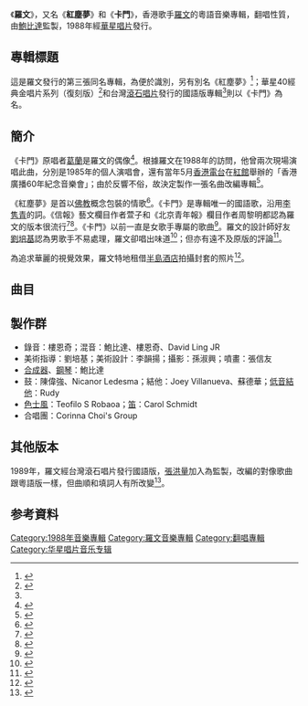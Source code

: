 {{Album infobox | 
| Name        = 羅文
| Type        = studio
| Artist      = [[羅文|羅文]]
| Cover       = 
| Released    = 1988年12月
| Recorded    = 1988年夏季
| Genre       = 粵語流行曲
| Length      = 
| Label       = [[華星唱片|華星唱片]]
|  Producer    = [[鮑比達|鮑比達]]
| Last album  = 
| This album  = 
| Next album  = 
| Misc = 
}}

《'''羅文'''》，又名《'''紅塵夢'''》和《'''卡門'''》，香港歌手[[羅文|羅文]]的粵語音樂專輯，翻唱性質，由[[鮑比達|鮑比達]]監製，1988年經[[華星唱片|華星唱片]]發行。

==專輯標題==
這是羅文發行的第三張同名專輯，為便於識別，另有別名《紅塵夢》<ref>{{cite book|editor=香港電台十大中文金曲委員會|title=香港粵語唱片收藏指南：粵語流行曲50's∼80's|date=1998|publisher=三聯書店(香港)|isbn=9620414586}}</ref>；華星40經典金唱片系列（復刻版）<ref>{{cite web |title=卡門 (金碟) (華星40經典金唱片) |url=https://www.yesasia.com/global/%E5%8D%A1%E9%96%80-%E9%87%91%E7%A2%9F-%E8%8F%AF%E6%98%9F40%E7%B6%93%E5%85%B8%E9%87%91%E5%94%B1%E7%89%87/1033917304-0-0-0-zh_TW/info.html |publisher=yesasia |access-date=2020-10-08 |archive-date=2020-10-09 |archive-url=https://web.archive.org/web/20201009035608/https://www.yesasia.com/global/%E5%8D%A1%E9%96%80-%E9%87%91%E7%A2%9F-%E8%8F%AF%E6%98%9F40%E7%B6%93%E5%85%B8%E9%87%91%E5%94%B1%E7%89%87/1033917304-0-0-0-zh_TW/info.html |dead-url=no }}</ref>和台灣[[滾石唱片|滾石唱片]]發行的國語版專輯<ref name="台"/>則以《卡門》為名。

==簡介==
《卡門》原唱者[[葛兰|葛蘭]]是羅文的偶像<ref>{{cite news |title=我有話說 葛蘭能歌善舞 羅文視為偶像 |work=星島日報 |issue=2003-07-13}}</ref>。根據羅文在1988年的訪問，他曾兩次現場演唱此曲，分別是1985年的個人演唱會，還有當年5月[[香港電台|香港電台]]在[[紅館|紅館]]舉辦的「香港廣播60年紀念音樂會」；由於反響不俗，故決定製作一張名曲改編專輯<ref>{{cite web |author1=穎 |title=羅文訪問 (1988) Music Bus |url=http://comebacktolove.blogspot.com/2015/05/1988-music-bus.html |publisher=音樂通信}}</ref>。

《紅塵夢》是首以[[佛教|佛教]]概念包裝的情歌<ref name="七八十年代研究">{{cite book|author1=[[朱耀偉|朱耀偉]]|title=香港粵語流行歌詞研究一：七十年代中期至八十年代中期|date=2011年10月|publisher=亮光文化|page=162}}</ref>。《卡門》是專輯唯一的國語歌，沿用[[李隽青|李隽青]]的詞。《信報》藝文欄目作者萱子和《北京青年報》欄目作者周黎明都認為羅文的版本很流行<ref>{{cite news |author1=萱子 |title=不羈的《卡門》 |work=信報財經新聞 |issue=2018-07-26}}</ref><ref>{{cite news |author1=周黎明 |title=人見人愛的石榴裙 |work=北京青年報 |issue=2010-05-17}}</ref>。《卡門》以前一直是女歌手專屬的歌曲<ref>{{cite magazine |author=吳家玲 |date=1993年1月 |title=我熱愛我的工作 |magazine=婦女雜誌 |location=台灣 |publisher= |page=125 |access-date= }}</ref>。羅文的設計師好友[[劉培基|劉培基]]認為男歌手不易處理，羅文卻唱出味道<ref>{{Cite web|title=專訪劉培基︰羅文舞動歌衫是樂壇一絕|url=https://m.mings-fashion.com/mings-people-%E5%8A%89%E5%9F%B9%E5%9F%BA-%E7%BE%85%E6%96%87-204079/|accessdate=|author=黎偉麟|date=2018-09-06|format=|publisher=MING’S PEOPLE|language=|archive-date=2020-09-14|archive-url=https://web.archive.org/web/20200914160040/https://www.mings-fashion.com/mings-people-%E5%8A%89%E5%9F%B9%E5%9F%BA-%E7%BE%85%E6%96%87-204079/|dead-url=no}}</ref>；但亦有遠不及原版的評論<ref>{{cite news |author1=林歷奇 |title=葛蘭復刻版唱碟精彩 |work=澳門日報 |issue=2010-06-20}}</ref>。

為追求華麗的視覺效果，羅文特地租借[[半島酒店|半島酒店]]拍攝封套的照片<ref>{{Cite news|url=https://drive.google.com/file/d/1bvLMuQYlhxpXCck8Acq4xxn6WfMDUuWF/view?usp=sharing|title=政治商界電影全無興趣 羅文獨沽一味繼續唱歌賺錢|author=桑雅|date=1988年|work=玉郎電視|publisher=|accessdate=|language=|format=jpg}}</ref>。

== 曲目 ==
{{Tracklist
| collapsed =
| headline = A面
| font_size =
| total_length =


| all_writing =
| all_music =
| all_lyrics = 
| all_arranger = 鮑比達
| all_producer = 鮑比達
| all_except =

| writing_credits =
| music_credits = yes
| lyrics_credits = yes
| arranger_credits = 
| producer_credits =
| extra_column =
| longnote_column = yes

| title1 = 紅塵夢
| note1 =
| longnote1 = 原曲：意大利歌曲《[[我的太阳|O sole mio]]》（英文版：貓王[[艾維斯·普里斯萊|皮禮士利]]的《It's now or never》） 
| music1 = Eduardo di Capua、 Alfredo Mazzucchi
| lyrics1 = [[潘偉源|潘偉源]]
| arranger1 =
| producer1 =
| extra1 =
| length1 = 4:05

| title2 = 真愛
| note2 =
| longnote2 =原曲：西班牙歌曲《Cuando Calienta El Sol》（英文版：Love Me With All Of Your Heart）
| music2 =Rafael Gaston Perez、Carlos Albert Martinol
| lyrics2 = [[鄭國江|鄭國江]]
| arranger2 =  
| producer2 = 
| extra2 =
| length2 = 3:27

| title3 = 醉語
| note3 =
| longnote3 =原曲：[[湯·鍾士|湯·鍾士]]主唱的《Green Green Grass of Home》
| music3 =Curly Putman
| lyrics3 = [[盧國沾|盧國沾]]
| arranger3 =
| extra3 =
| length3 = 5:36

| title4 = 最後一次
| note4 =
| longnote4 =原曲：[[納·京·高爾|納·京·高爾]]主唱的《Mona Lisa》
| music4 = Ray Evans、Jay Livingston
| lyrics4 = 潘源良
| arranger4 =   
| producer4 =
| extra4 =
| length4 = 5:00

| title5 = LIMBO ROCK TONIGHT
| note5 =
| longnote5 =原曲：Chubby Checker主唱的《Limbo Rock》
| music5 = Jon Sheldon、Billy Strange
| lyrics5 = 盧永強
| arranger5 = 
| producer5 =
| extra5 =
| length5 = 3:49

}}


{{Tracklist
| collapsed =
| headline = B面
| font_size =
| total_length =

| all_writing =
| all_music = 
| all_lyrics =
| all_arranger = 鮑比達
| all_producer = 鮑比達
| all_except =

| writing_credits =
| music_credits = yes
| lyrics_credits = yes
| arranger_credits = yes
| producer_credits =
| extra_column =
| longnote_column = yes

| title1=無限風光
| note1 =
| longnote1 =原曲：《The Exodus Song (This Land Is Mine)》
| music1 =Ernest Gold
| lyrics1 =潘偉源
| arranger1 =
| producer1 =
| extra1 =
| length1 = 2:54

| title2 =雨中偶遇
| note2 =
| longnote2 = 原曲：《[[雨中哼唱|雨中哼唱]]》
| music2 =Nacio Herb Brown
| lyrics2 =潘偉源
| arranger2 =
| producer2 = 
| extra2 =
| length2 = 3:10

| title3 =未知
| note3 =
| longnote3 =原曲：[[法蘭·仙納杜拉|法蘭·仙納杜拉]]主唱的《Three Coins in the Fountain》
| music3 =Jule Styne
| lyrics3 =[[林夕|林夕]]
| arranger3 = 
| producer3 =
| extra3 =
| length3 = 3:49

| title4 =卡門
| note4 =
| longnote4 =改編自歌劇詠嘆調《[[爱情是一只自由的鸟儿|愛情是一隻自由的鳥兒]]》（中文版：葛蘭主唱的《[[野玫瑰之戀|卡門]]》）
| music4 =[[乔治·比才|Georges Bizet]]
| lyrics4 = 李雋青
| arranger4 = 
| producer4 =
| extra4 =
| length4 = 4:25

| title5 =白色聖誕夜
| note5 =
| longnote5 =原曲：[[冰·哥羅士比|冰·哥羅士比]]的《White Christmas》
| music5 =冰·哥羅士比
| lyrics5 =吳通明
| arranger5 =  
| producer5 =
| extra5 =
| length5 = 4:47

| title6 =悄悄的別離
| note6 =
| longnote6 =原曲：《Santa Lucia》
| music6 = Teodoro Cottrau
| lyrics6 =鄭國江
| arranger6 = 
| producer6 =
| extra6 =
| length6 = 3:52
}}
==製作群==
*錄音：樓恩奇；混音：鮑比達、樓恩奇、David Ling JR
*美術指導：劉培基；美術設計：李韻揚；攝影：孫淑興；噴畫：張信友
*[[合成器|合成器]]、[[鋼琴|鋼琴]]：鮑比達
*鼓：陳偉強、Nicanor Ledesma；結他：Joey Villanueva、蘇德華；[[電貝斯|低音結他]]：Rudy
*[[薩克斯風|色士風]]：Teofilo S Robaoa；[[笛|笛]]：Carol Schmidt
*合唱團：Corinna Choi's Group

==其他版本==
1989年，羅文經台灣滾石唱片發行國語版，[[張洪量|張洪量]]加入為監製，改編的對像歌曲跟粵語版一樣，但曲順和填詞人有所改變<ref name="台">{{cite web |title=卡門 |url=https://www.pmdb.org.taipei/album?uid=25&pid=31258 |publisher=臺灣流行音樂資料庫}}</ref>。

==参考資料==
{{reflist|2}}

{{羅文}}

[[Category:1988年音樂專輯|Category:1988年音樂專輯]]
[[Category:羅文音樂專輯|Category:羅文音樂專輯]]
[[Category:翻唱專輯|Category:翻唱專輯]]
[[Category:华星唱片音乐专辑|Category:华星唱片音乐专辑]]